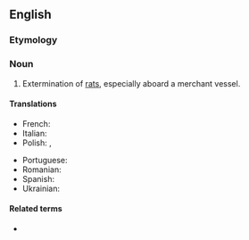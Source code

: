 ==English==

===Etymology===
{{confix|en|de|rat|ization}}

===Noun===
{{en-noun|~}}

# {{lb|en|humorous|or|nonstandard}} Extermination of [[rat]]s, especially aboard a merchant vessel.

====Translations====
{{trans-top|deratization}}
* French: {{t+|fr|dératisation|f}}
* Italian: {{t+|it|derattizzazione|f}}
* Polish: {{t+|pl|deratyzacja|f}}, {{t|pl|odszczurzenie|n}}
{{trans-mid}}
* Portuguese: {{t|pt|desratização|f}}
* Romanian: {{t+|ro|deratizare|f}}
* Spanish: {{t+|es|desratización|f}}
* Ukrainian: {{t|uk|дератиза́ція|f}}
{{trans-bottom}}

====Related terms====
* {{l|en|deratize}}